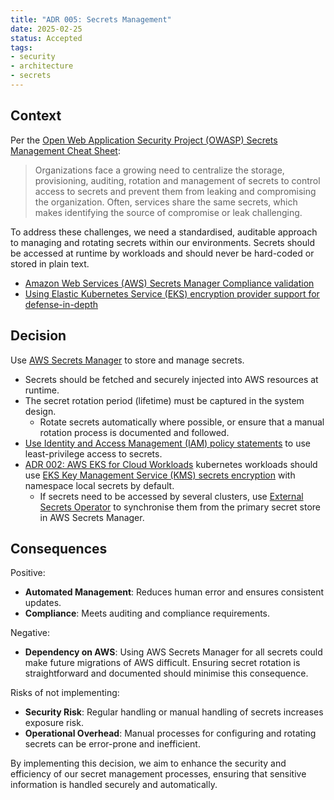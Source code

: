 ```yaml
---
title: "ADR 005: Secrets Management"
date: 2025-02-25
status: Accepted
tags:
- security
- architecture
- secrets
---
```


## Context

Per the [Open Web Application Security Project (OWASP) Secrets Management Cheat Sheet](https://cheatsheetseries.owasp.org/cheatsheets/Secrets_Management_Cheat_Sheet.html):

> Organizations face a growing need to centralize the storage, provisioning, auditing, rotation and management of secrets to control access to secrets and prevent them from leaking and compromising the organization. Often, services share the same secrets, which makes identifying the source of compromise or leak challenging.

To address these challenges, we need a standardised, auditable approach to managing and rotating secrets within our environments. Secrets should be accessed at runtime by workloads and should never be hard-coded or stored in plain text.

- [Amazon Web Services (AWS) Secrets Manager Compliance validation](https://docs.aws.amazon.com/secretsmanager/latest/userguide/secretsmanager-compliance.html)
- [Using Elastic Kubernetes Service (EKS) encryption provider support for defense-in-depth](https://aws.amazon.com/blogs/containers/using-eks-encryption-provider-support-for-defense-in-depth/)

## Decision

Use [AWS Secrets Manager](https://docs.aws.amazon.com/secretsmanager/latest/userguide/intro.html) to store and manage secrets.

- Secrets should be fetched and securely injected into AWS resources at runtime.
- The secret rotation period (lifetime) must be captured in the system design.
  - Rotate secrets automatically where possible, or ensure that a manual rotation process is documented and followed.
- [Use Identity and Access Management (IAM) policy statements](https://docs.aws.amazon.com/secretsmanager/latest/userguide/best-practices.html#w21aab9c19) to use least-privilege access to secrets.
- [ADR 002: AWS EKS for Cloud Workloads](../operations/002-workloads.qmd) kubernetes workloads should use [EKS Key Management Service (KMS) secrets encryption](https://docs.aws.amazon.com/eks/latest/userguide/enable-kms.html) with namespace local secrets by default.
  - If secrets need to be accessed by several clusters, use [External Secrets Operator](https://external-secrets.io/latest/) to synchronise them from the primary secret store in AWS Secrets Manager.

## Consequences

Positive:

- **Automated Management**: Reduces human error and ensures consistent updates.
- **Compliance**: Meets auditing and compliance requirements.

Negative:

- **Dependency on AWS**: Using AWS Secrets Manager for all secrets could make future migrations of AWS difficult. Ensuring secret rotation is straightforward and documented should minimise this consequence.

Risks of not implementing:

- **Security Risk**: Regular handling or manual handling of secrets increases exposure risk.
- **Operational Overhead**: Manual processes for configuring and rotating secrets can be error-prone and inefficient.

By implementing this decision, we aim to enhance the security and efficiency of our secret management processes, ensuring that sensitive information is handled securely and automatically.
